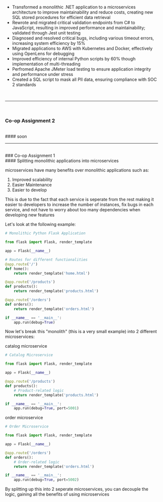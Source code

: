 - Transformed a monolithic .NET application to a microservices architecture to improve maintainability and reduce costs, creating new SQL stored procedures for efficient data retrieval
- Rewrote and migrated critical validation endpoints from C# to JavaScript, resulting in improved performance and maintainability; validated through Jest unit testing
- Diagnosed and resolved critical bugs, including various timeout errors, increasing system efficiency by 15%
- Migrated applications to AWS with Kubernetes and Docker, effectively using OpenLens for debugging
- Improved efficiency of internal Python scripts by 60% though implementation of multi-threading
- Perfromed Apache JMeter load testing to ensure application integrity and performance under stress
- Created a SQL script to mask all PII data, ensuring compliance with SOC 2 standards

<br />
<hr />
<br />

### Co-op Assignment 2

<br />
#### soon

<br />
<hr />
<br />
### Co-op Assignment 1

<br />
#### Splitting monolithic applications into microservices

microservices have many benefits over monolithic applications such as:

1. Improved scalability
2. Easier Maintenance
3. Easier to develop

This is due to the fact that each service is seperate from the rest making it easier to developers to increase the number of instances, fix bugs in each service, and not have to worry about too many dependencies when developing new features

Let's look at the following example:

```Python
# Monolithic Python Flask Application

from flask import Flask, render_template

app = Flask(__name__)

# Routes for different functionalities
@app.route('/')
def home():
    return render_template('home.html')

@app.route('/products')
def products():
    return render_template('products.html')

@app.route('/orders')
def orders():
    return render_template('orders.html')

if __name__ == '__main__':
    app.run(debug=True)
```

Now let's break this "monolith" (this is a very small example) into 2 different microservices:

catalog microservice

```Python
# Catalog Microservice

from flask import Flask, render_template

app = Flask(__name__)

@app.route('/products')
def products():
    # Product-related logic
    return render_template('products.html')

if __name__ == '__main__':
    app.run(debug=True, port=5001)
```

order microservice

```Python
# Order Microservice

from flask import Flask, render_template

app = Flask(__name__)

@app.route('/orders')
def orders():
    # Order-related logic
    return render_template('orders.html')

if __name__ == '__main__':
    app.run(debug=True, port=5002)
```

By splitting up this into 2 seperate microservices, you can decouple the logic, gaining all the benefits of using microservices
